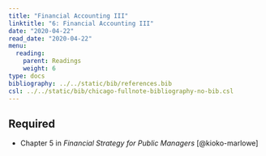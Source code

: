 ```yaml
---
title: "Financial Accounting III"
linktitle: "6: Financial Accounting III"
date: "2020-04-22"
read_date: "2020-04-22"
menu:
  reading:
    parent: Readings
    weight: 6
type: docs
bibliography: ../../static/bib/references.bib
csl: ../../static/bib/chicago-fullnote-bibliography-no-bib.csl
---
```


## Required

- <i class="fas fa-book"></i> Chapter 5 in *Financial Strategy for Public Managers* [@kioko-marlowe]
